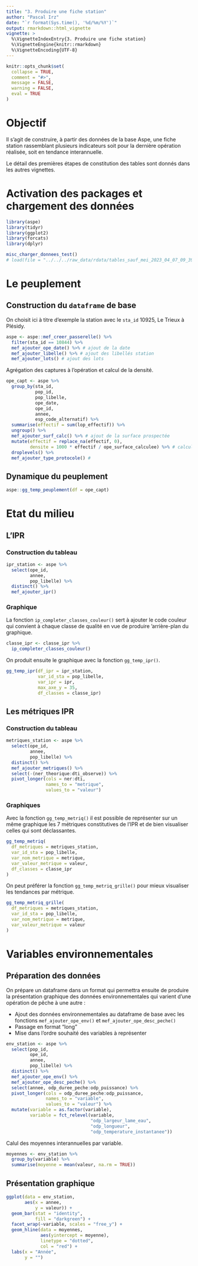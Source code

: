 ```yaml
---
title: "3. Produire une fiche station"
author: "Pascal Irz"
date: "`r format(Sys.time(), '%d/%m/%Y')`"
output: rmarkdown::html_vignette
vignette: >
  %\VignetteIndexEntry{3. Produire une fiche station}
  %\VignetteEngine{knitr::rmarkdown}
  %\VignetteEncoding{UTF-8}
---
```


```r
knitr::opts_chunk$set(
  collapse = TRUE,
  comment = "#>",
  message = FALSE,
  warning = FALSE,
  eval = TRUE
)
```

# Objectif

Il s'agit de construire, à partir des données de la base Aspe, une fiche station rassemblant plusieurs indicateurs soit pour la dernière opération réalisée, soit en tendance interannuelle.

Le détail des premières étapes de constitution des tables sont donnés dans les autres vignettes.

# Activation des packages et chargement des données


```r
library(aspe)
library(tidyr)
library(ggplot2)
library(forcats)
library(dplyr)
```

```r
misc_charger_donnees_test()
# load(file = "../../../raw_data/rdata/tables_sauf_mei_2023_04_07_09_39_32.RData")
```

# Le peuplement

## Construction du `dataframe` de base

On choisit ici à titre d'exemple la station avec le `sta_id` 10925, Le Trieux à Plésidy.

```r
aspe <- aspe::mef_creer_passerelle() %>% 
  filter(sta_id == 10844) %>% 
  mef_ajouter_ope_date() %>% # ajout de la date
  mef_ajouter_libelle() %>% # ajout des libellés station
  mef_ajouter_lots() # ajout des lots
```

Agrégation des captures à l'opération et calcul de la densité.

```r
ope_capt <- aspe %>%  
  group_by(sta_id,
           pop_id,
           pop_libelle,
           ope_date,
           ope_id,
           annee,
           esp_code_alternatif) %>% 
  summarise(effectif = sum(lop_effectif)) %>% 
  ungroup() %>% 
  mef_ajouter_surf_calc() %>% # ajout de la surface prospectée 
  mutate(effectif = replace_na(effectif, 0),
         densite = 1000 * effectif / ope_surface_calculee) %>% # calcul densité
  droplevels() %>% 
  mef_ajouter_type_protocole() # 
```

## Dynamique du peuplement

```r
aspe::gg_temp_peuplement(df = ope_capt)
```

# Etat du milieu

## L'IPR

### Construction du tableau

```r
ipr_station <- aspe %>%
  select(ope_id,
         annee,
         pop_libelle) %>% 
  distinct() %>% 
  mef_ajouter_ipr()
```
### Graphique

La fonction `ip_completer_classes_couleur()` sert à ajouter le code couleur qui convient à chaque classe de qualité en vue de produire 'arrière-plan du graphique.

```r
classe_ipr <- classe_ipr %>% 
  ip_completer_classes_couleur()
```

On produit ensuite le graphique avec la fonction `gg_temp_ipr()`.

```r
gg_temp_ipr(df_ipr = ipr_station,
            var_id_sta = pop_libelle,
            var_ipr = ipr,
            max_axe_y = 35,
            df_classes = classe_ipr)
```

## Les métriques IPR

### Construction du tableau

```r
metriques_station <- aspe %>%
  select(ope_id,
         annee,
         pop_libelle) %>% 
  distinct() %>% 
  mef_ajouter_metriques() %>% 
  select(-(ner_theorique:dti_observe)) %>% 
  pivot_longer(cols = ner:dti,
               names_to = "metrique",
               values_to = "valeur")
```

### Graphiques

Avec la fonction `gg_temp_metriq()` il est possible de représenter sur un même graphique les 7 métriques constitutives de l'IPR et de bien visualiser celles qui sont déclassantes.

```r
gg_temp_metriq(
  df_metriques = metriques_station,
  var_id_sta = pop_libelle,
  var_nom_metrique = metrique,
  var_valeur_metrique = valeur,
  df_classes = classe_ipr
)
```

On peut préférer la fonction `gg_temp_metriq_grille()` pour mieux visualiser les tendances par métrique.

```r
gg_temp_metriq_grille(
  df_metriques = metriques_station,
  var_id_sta = pop_libelle,
  var_nom_metrique = metrique,
  var_valeur_metrique = valeur
)
```

# Variables environnementales

## Préparation des données

On prépare un dataframe dans un format qui permettra ensuite de produire la présentation graphique des données environnementales qui varient d'une opération de pêche à une autre :

- Ajout des données environnementales au dataframe de base avec les fonctions `mef_ajouter_ope_env()` et `mef_ajouter_ope_desc_peche()`
- Passage en format "long"
- Mise dans l'ordre souhaité des variables à représenter

```r
env_station <- aspe %>%
  select(pop_id,
         ope_id,
         annee,
         pop_libelle) %>% 
  distinct() %>% 
  mef_ajouter_ope_env() %>% 
  mef_ajouter_ope_desc_peche() %>% 
  select(annee, odp_duree_peche:odp_puissance) %>% 
  pivot_longer(cols = odp_duree_peche:odp_puissance,
               names_to = "variable",
               values_to = "valeur") %>% 
  mutate(variable = as.factor(variable),
         variable = fct_relevel(variable,
                                "odp_largeur_lame_eau",
                                "odp_longueur",
                                "odp_temperature_instantanee"))
```

Calul des moyennes interannuelles par variable.

```r
moyennes <- env_station %>% 
  group_by(variable) %>% 
  summarise(moyenne = mean(valeur, na.rm = TRUE))
```

## Présentation graphique

```r
ggplot(data = env_station,
       aes(x = annee,
           y = valeur)) +
  geom_bar(stat = "identity",
           fill = "darkgreen") +
  facet_wrap(~variable, scales = "free_y") +
  geom_hline(data = moyennes,
             aes(yintercept = moyenne),
             linetype = "dotted",
             col = "red") +
  labs(x = "Année",
       y = "")
```

